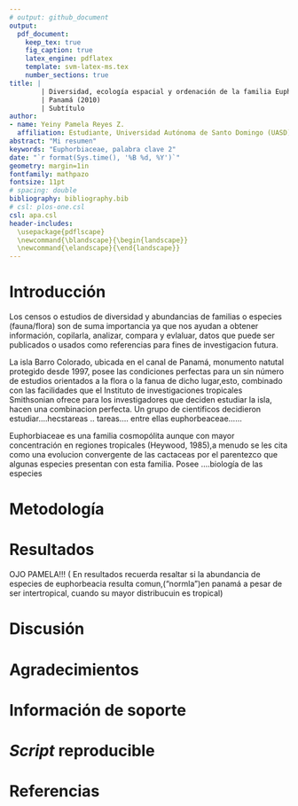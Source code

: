 ```yaml
---
# output: github_document
output: 
  pdf_document:
    keep_tex: true
    fig_caption: true
    latex_engine: pdflatex
    template: svm-latex-ms.tex
    number_sections: true
title: | 
        | Diversidad, ecología espacial y ordenación de la familia Euphorbeaceae en Isla Barro Colorado 
        | Panamá (2010)
        | Subtítulo
author:
- name: Yeiny Pamela Reyes Z.
  affiliation: Estudiante, Universidad Autónoma de Santo Domingo (UASD)
abstract: "Mi resumen"
keywords: "Euphorbiaceae, palabra clave 2"
date: "`r format(Sys.time(), '%B %d, %Y')`"
geometry: margin=1in
fontfamily: mathpazo
fontsize: 11pt
# spacing: double
bibliography: bibliography.bib
# csl: plos-one.csl
csl: apa.csl
header-includes:
  \usepackage{pdflscape}
  \newcommand{\blandscape}{\begin{landscape}}
  \newcommand{\elandscape}{\end{landscape}}
---
```


# Introducción
 Los censos o estudios de diversidad y abundancias de familias o especies  (fauna/flora) son de suma importancia ya que  nos ayudan a obtener información, copilarla, analizar, compara y evlaluar, datos que puede ser publicados o usados como referencias para fines de investigacion futura.
 
 La isla Barro Colorado, ubicada en el canal de Panamá, monumento natutal protegido desde 1997, posee las condiciones perfectas para un sin número de estudios orientados a la flora o la fanua de dicho lugar,esto, combinado con las facilidades que el Instituto de investigaciones tropicales Smithsonian ofrece para los investigadores que deciden estudiar la isla, hacen una combinacion perfecta.
 Un grupo de cientificos decidieron estudiar....hecstareas .. tareas.... entre ellas euphorbeaceae...... 
 
 Euphorbiaceae es una familia cosmopólita aunque con mayor concentración en regiones tropicales (Heywood, 1985),a menudo se les cita como una evolucion convergente de las cactaceas por el parentezco que algunas especies presentan con esta familia.
 Posee
  ....biología de las especies
 
\ldots

# Metodología

\ldots

# Resultados
  OJO PAMELA!!!  ( En resultados recuerda resaltar si la abundancia de especies de euphorbeacia resulta comun,("normla")en panamá  a pesar de ser intertropical, cuando su mayor distribucuin es tropical)
 

\ldots

# Discusión

# Agradecimientos

# Información de soporte

\ldots

# *Script* reproducible

\ldots

# Referencias
